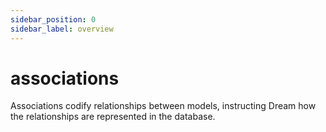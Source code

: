 ```yaml
---
sidebar_position: 0
sidebar_label: overview
---
```


# associations

Associations codify relationships between models, instructing Dream how the relationships are represented in the database.
